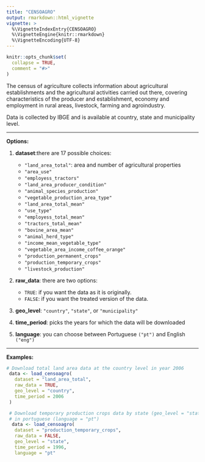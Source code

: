 ```yaml
---
title: "CENSOAGRO"
output: rmarkdown::html_vignette
vignette: >
  %\VignetteIndexEntry{CENSOAGRO}
  %\VignetteEngine{knitr::rmarkdown}
  %\VignetteEncoding{UTF-8}
---
```


```r
knitr::opts_chunk$set(
  collapse = TRUE,
  comment = "#>"
)
```


The census of agriculture collects information about agricultural establishments
and the agricultural activities carried out there, covering characteristics of the
producer and establishment, economy and employment in rural areas, livestock, 
farming and agroindustry. 

Data is collected by IBGE and is available at
country, state and municipality level.

***
**Options:**

  1.  **dataset**:there are 17 possible choices:
      * `"land_area_total"`: area and number of agricultural properties
      * `"area_use"`
      * `"employess_tractors"`
      * `"land_area_producer_condition"`
      * `"animal_species_production"`
      * `"vegetable_production_area_type"`
      * `"land_area_total_mean"`
      * `"use_type"`
      * `"employess_total_mean"`
      * `"tractors_total_mean"`
      * `"bovine_area_mean"`
      * `"animal_herd_type"`
      * `"income_mean_vegetable_type"`
      * `"vegetable_area_income_coffee_orange"`
      * `"production_permanent_crops"`
      * `"production_temporary_crops"`
      * `"livestock_production"`

  2.  **raw_data**: there are two options:

      * `TRUE`: if you want the data as it is originally.
      * `FALSE`: if you want the treated version of the data.

  3. **geo_level**: `"country"`, `"state"`, or `"municipality"`    
  
  4.  **time_period**: picks the years for which the data will be
    downloaded

  5.  **language**: you can choose between Portuguese `("pt")` and English
    `("eng")`
    
***

**Examples:**
```r
# Download total land area data at the country level in year 2006
 data <- load_censoagro(
   dataset = "land_area_total",
   raw_data = TRUE,
   geo_level = "country",
   time_period = 2006
 )

 # Download temporary production crops data by state (geo_level = "state") in year 2006
 # in portuguese (language = "pt")
  data <- load_censoagro(
   dataset = "production_temporary_crops",
   raw_data = FALSE,
   geo_level = "state",
   time_period = 1996,
   language = "pt"
```
